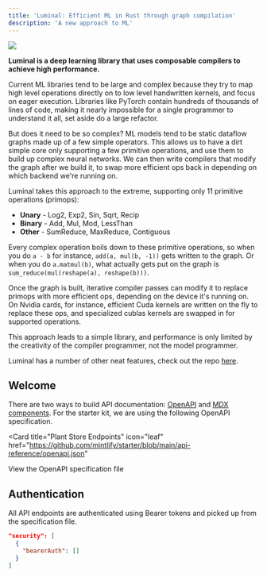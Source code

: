 ```yaml
---
title: 'Luminal: Efficient ML in Rust through graph compilation'
description: 'A new approach to ML'
---
```

![](https://raw.githubusercontent.com/jafioti/luminal/main/dag.jpeg)

**Luminal is a deep learning library that uses composable compilers to achieve high performance.**

Current ML libraries tend to be large and complex because they try to map high level operations directly on to low level handwritten kernels, and focus on eager execution. Libraries like PyTorch contain hundreds of thousands of lines of code, making it nearly impossible for a single programmer to understand it all, set aside do a large refactor.

But does it need to be so complex? ML models tend to be static dataflow graphs made up of a few simple operators. This allows us to have a dirt simple core only supporting a few primitive operations, and use them to build up complex neural networks. We can then write compilers that modify the graph after we build it, to swap more efficient ops back in depending on which backend we're running on.

Luminal takes this approach to the extreme, supporting only 11 primitive operations (primops):
- **Unary** - Log2, Exp2, Sin, Sqrt, Recip
- **Binary** - Add, Mul, Mod, LessThan
- **Other** - SumReduce, MaxReduce, Contiguous

Every complex operation boils down to these primitive operations, so when you do `a - b` for instance, `add(a, mul(b, -1))` gets written to the graph. Or when you do `a.matmul(b)`, what actually gets put on the graph is `sum_reduce(mul(reshape(a), reshape(b)))`.

Once the graph is built, iterative compiler passes can modify it to replace primops with more efficient ops, depending on the device it's running on. On Nvidia cards, for instance, efficient Cuda kernels are written on the fly to replace these ops, and specialized cublas kernels are swapped in for supported operations.

This approach leads to a simple library, and performance is only limited by the creativity of the compiler programmer, not the model programmer.

Luminal has a number of other neat features, check out the repo [here](https://github.com/jafioti/luminal).

## Welcome

There are two ways to build API documentation: [OpenAPI](https://mintlify.com/docs/api-playground/openapi/setup) and [MDX components](https://mintlify.com/docs/api-playground/mdx/configuration). For the starter kit, we are using the following OpenAPI specification.

<Card
  title="Plant Store Endpoints"
  icon="leaf"
  href="https://github.com/mintlify/starter/blob/main/api-reference/openapi.json"
>
  View the OpenAPI specification file
</Card>

## Authentication

All API endpoints are authenticated using Bearer tokens and picked up from the specification file.

```json
"security": [
  {
    "bearerAuth": []
  }
]
```
